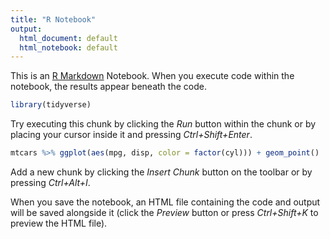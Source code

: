 ```yaml
---
title: "R Notebook"
output:
  html_document: default
  html_notebook: default
---
```


This is an [R Markdown](http://rmarkdown.rstudio.com) Notebook. When you execute code within the notebook, the results appear beneath the code. 

```r
library(tidyverse)
```


Try executing this chunk by clicking the *Run* button within the chunk or by placing your cursor inside it and pressing *Ctrl+Shift+Enter*. 

```r
mtcars %>% ggplot(aes(mpg, disp, color = factor(cyl))) + geom_point()
```

Add a new chunk by clicking the *Insert Chunk* button on the toolbar or by pressing *Ctrl+Alt+I*.

When you save the notebook, an HTML file containing the code and output will be saved alongside it (click the *Preview* button or press *Ctrl+Shift+K* to preview the HTML file).
